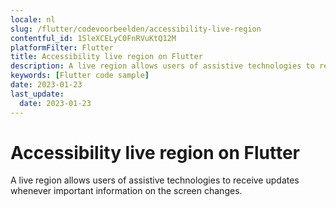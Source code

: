 ```yaml
---
locale: nl
slug: /flutter/codevoorbeelden/accessibility-live-region
contentful_id: 1SleXCELyC0FnRVuKtQ12M
platformFilter: Flutter
title: Accessibility live region on Flutter
description: A live region allows users of assistive technologies to receive updates whenever important information on the screen changes.
keywords: [Flutter code sample]
date: 2023-01-23
last_update:
  date: 2023-01-23
---
```


# Accessibility live region on Flutter

A live region allows users of assistive technologies to receive updates whenever important information on the screen changes.

<CodeSample id="accessibility-live-region" locale="nl" platform="flutter"/>
